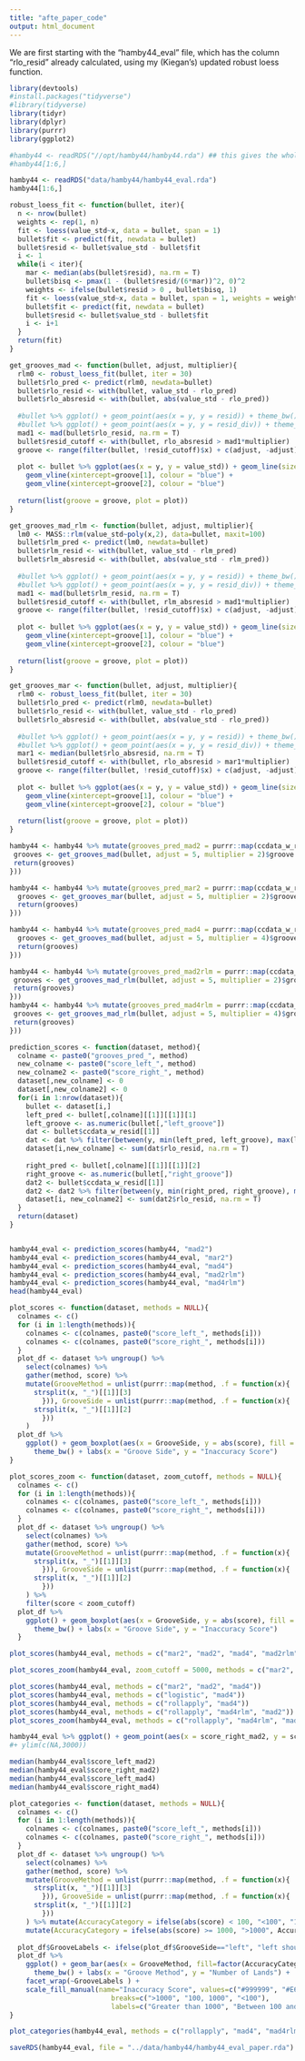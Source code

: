 ```yaml
---
title: "afte_paper_code"
output: html_document
---
```



We are first starting with the "hamby44_eval" file, which has the column "rlo_resid" already calculated, using my (Kiegan's) updated robust loess function.  


```r
library(devtools)
#install.packages("tidyverse")
#library(tidyverse)
library(tidyr)
library(dplyr)
library(purrr)
library(ggplot2)

#hamby44 <- readRDS("//opt/hamby44/hamby44.rda") ## this gives the whole thing, we just want to focus on the`ccdata`.
#hamby44[1:6,]

hamby44 <- readRDS("data/hamby44/hamby44_eval.rda")
hamby44[1:6,]
```


```r
robust_loess_fit <- function(bullet, iter){
  n <- nrow(bullet)
  weights <- rep(1, n)
  fit <- loess(value_std~x, data = bullet, span = 1)
  bullet$fit <- predict(fit, newdata = bullet)
  bullet$resid <- bullet$value_std - bullet$fit
  i <- 1
  while(i < iter){
    mar <- median(abs(bullet$resid), na.rm = T)
    bullet$bisq <- pmax(1 - (bullet$resid/(6*mar))^2, 0)^2
    weights <- ifelse(bullet$resid > 0 , bullet$bisq, 1)
    fit <- loess(value_std~x, data = bullet, span = 1, weights = weights)
    bullet$fit <- predict(fit, newdata = bullet)
    bullet$resid <- bullet$value_std - bullet$fit
    i <- i+1
  }
  return(fit)
}
```

```r

get_grooves_mad <- function(bullet, adjust, multiplier){
  rlm0 <- robust_loess_fit(bullet, iter = 30)
  bullet$rlo_pred <- predict(rlm0, newdata=bullet)
  bullet$rlo_resid <- with(bullet, value_std - rlo_pred)
  bullet$rlo_absresid <- with(bullet, abs(value_std - rlo_pred))
  
  #bullet %>% ggplot() + geom_point(aes(x = y, y = resid)) + theme_bw()
  #bullet %>% ggplot() + geom_point(aes(x = y, y = resid_div)) + theme_bw()
  mad1 <- mad(bullet$rlo_resid, na.rm = T)
  bullet$resid_cutoff <- with(bullet, rlo_absresid > mad1*multiplier)
  groove <- range(filter(bullet, !resid_cutoff)$x) + c(adjust, -adjust)
  
  plot <- bullet %>% ggplot(aes(x = y, y = value_std)) + geom_line(size = .5) + theme_bw() +
    geom_vline(xintercept=groove[1], colour = "blue") +
    geom_vline(xintercept=groove[2], colour = "blue") 
  
  return(list(groove = groove, plot = plot))
}

get_grooves_mad_rlm <- function(bullet, adjust, multiplier){
  lm0 <- MASS::rlm(value_std~poly(x,2), data=bullet, maxit=100)
  bullet$rlm_pred <- predict(lm0, newdata=bullet)
  bullet$rlm_resid <- with(bullet, value_std - rlm_pred)
  bullet$rlm_absresid <- with(bullet, abs(value_std - rlm_pred))
  
  #bullet %>% ggplot() + geom_point(aes(x = y, y = resid)) + theme_bw()
  #bullet %>% ggplot() + geom_point(aes(x = y, y = resid_div)) + theme_bw()
  mad1 <- mad(bullet$rlm_resid, na.rm = T)
  bullet$resid_cutoff <- with(bullet, rlm_absresid > mad1*multiplier)
  groove <- range(filter(bullet, !resid_cutoff)$x) + c(adjust, -adjust)
  
  plot <- bullet %>% ggplot(aes(x = y, y = value_std)) + geom_line(size = .5) + theme_bw() +
    geom_vline(xintercept=groove[1], colour = "blue") +
    geom_vline(xintercept=groove[2], colour = "blue") 
  
  return(list(groove = groove, plot = plot))
}

```


```r
get_grooves_mar <- function(bullet, adjust, multiplier){
  rlm0 <- robust_loess_fit(bullet, iter = 30)
  bullet$rlo_pred <- predict(rlm0, newdata=bullet)
  bullet$rlo_resid <- with(bullet, value_std - rlo_pred)
  bullet$rlo_absresid <- with(bullet, abs(value_std - rlo_pred))
  
  #bullet %>% ggplot() + geom_point(aes(x = y, y = resid)) + theme_bw()
  #bullet %>% ggplot() + geom_point(aes(x = y, y = resid_div)) + theme_bw()
  mar1 <- median(bullet$rlo_absresid, na.rm = T)
  bullet$resid_cutoff <- with(bullet, rlo_absresid > mar1*multiplier)
  groove <- range(filter(bullet, !resid_cutoff)$x) + c(adjust, -adjust)
  
  plot <- bullet %>% ggplot(aes(x = y, y = value_std)) + geom_line(size = .5) + theme_bw() +
    geom_vline(xintercept=groove[1], colour = "blue") +
    geom_vline(xintercept=groove[2], colour = "blue") 
  
  return(list(groove = groove, plot = plot))
}

```

```r

hamby44 <- hamby44 %>% mutate(grooves_pred_mad2 = purrr::map(ccdata_w_resid, .f = function(bullet){
 grooves <- get_grooves_mad(bullet, adjust = 5, multiplier = 2)$groove 
 return(grooves)
}))

```

```r
hamby44 <- hamby44 %>% mutate(grooves_pred_mar2 = purrr::map(ccdata_w_resid, .f = function(bullet){
  grooves <- get_grooves_mar(bullet, adjust = 5, multiplier = 2)$groove
  return(grooves)
}))
```

```r
hamby44 <- hamby44 %>% mutate(grooves_pred_mad4 = purrr::map(ccdata_w_resid, .f = function(bullet){
  grooves <- get_grooves_mad(bullet, adjust = 5, multiplier = 4)$groove
  return(grooves)
}))
```


```r
hamby44 <- hamby44 %>% mutate(grooves_pred_mad2rlm = purrr::map(ccdata_w_resid, .f = function(bullet){
 grooves <- get_grooves_mad_rlm(bullet, adjust = 5, multiplier = 2)$groove 
 return(grooves)
}))
hamby44 <- hamby44 %>% mutate(grooves_pred_mad4rlm = purrr::map(ccdata_w_resid, .f = function(bullet){
 grooves <- get_grooves_mad_rlm(bullet, adjust = 5, multiplier = 4)$groove 
 return(grooves)
}))
```

```r
prediction_scores <- function(dataset, method){
  colname <- paste0("grooves_pred_", method)
  new_colname <- paste0("score_left_", method)
  new_colname2 <- paste0("score_right_", method)
  dataset[,new_colname] <- 0
  dataset[,new_colname2] <- 0
  for(i in 1:nrow(dataset)){
    bullet <- dataset[i,]
    left_pred <- bullet[,colname][[1]][[1]][1]
    left_groove <- as.numeric(bullet[,"left_groove"])
    dat <- bullet$ccdata_w_resid[[1]]
    dat <- dat %>% filter(between(y, min(left_pred, left_groove), max(left_pred, left_groove)))
    dataset[i,new_colname] <- sum(dat$rlo_resid, na.rm = T)
    
    right_pred <- bullet[,colname][[1]][[1]][2]
    right_groove <- as.numeric(bullet[,"right_groove"])
    dat2 <- bullet$ccdata_w_resid[[1]]
    dat2 <- dat2 %>% filter(between(y, min(right_pred, right_groove), max(right_pred, right_groove)))
    dataset[i, new_colname2] <- sum(dat2$rlo_resid, na.rm = T)
  }
  return(dataset)
}


hamby44_eval <- prediction_scores(hamby44, "mad2")
hamby44_eval <- prediction_scores(hamby44_eval, "mar2")
hamby44_eval <- prediction_scores(hamby44_eval, "mad4")
hamby44_eval <- prediction_scores(hamby44_eval, "mad2rlm")
hamby44_eval <- prediction_scores(hamby44_eval, "mad4rlm")
head(hamby44_eval)
```


```r
plot_scores <- function(dataset, methods = NULL){
  colnames <- c()
  for (i in 1:length(methods)){
    colnames <- c(colnames, paste0("score_left_", methods[i]))
    colnames <- c(colnames, paste0("score_right_", methods[i]))
  }
  plot_df <- dataset %>% ungroup() %>% 
    select(colnames) %>%  
    gather(method, score) %>% 
    mutate(GrooveMethod = unlist(purrr::map(method, .f = function(x){
      strsplit(x, "_")[[1]][3]
        })), GrooveSide = unlist(purrr::map(method, .f = function(x){
      strsplit(x, "_")[[1]][2]
        }))
    )
  plot_df %>% 
    ggplot() + geom_boxplot(aes(x = GrooveSide, y = abs(score), fill = GrooveMethod)) + 
      theme_bw() + labs(x = "Groove Side", y = "Inaccuracy Score")
}

plot_scores_zoom <- function(dataset, zoom_cutoff, methods = NULL){
  colnames <- c()
  for (i in 1:length(methods)){
    colnames <- c(colnames, paste0("score_left_", methods[i]))
    colnames <- c(colnames, paste0("score_right_", methods[i]))
  }
  plot_df <- dataset %>% ungroup() %>% 
    select(colnames) %>%  
    gather(method, score) %>% 
    mutate(GrooveMethod = unlist(purrr::map(method, .f = function(x){
      strsplit(x, "_")[[1]][3]
        })), GrooveSide = unlist(purrr::map(method, .f = function(x){
      strsplit(x, "_")[[1]][2]
        }))
    ) %>% 
    filter(score < zoom_cutoff)
  plot_df %>% 
    ggplot() + geom_boxplot(aes(x = GrooveSide, y = abs(score), fill = GrooveMethod)) + 
      theme_bw() + labs(x = "Groove Side", y = "Inaccuracy Score")
  }
```




```r
plot_scores(hamby44_eval, methods = c("mar2", "mad2", "mad4", "mad2rlm", "mad4rlm"))

plot_scores_zoom(hamby44_eval, zoom_cutoff = 5000, methods = c("mar2", "mad2", "mad4", "mad2rlm", "mad4rlm"))
```





```r
plot_scores(hamby44_eval, methods = c("mar2", "mad2", "mad4"))
plot_scores(hamby44_eval, methods = c("logistic", "mad4"))
plot_scores(hamby44_eval, methods = c("rollapply", "mad4"))
plot_scores(hamby44_eval, methods = c("rollapply", "mad4rlm", "mad2"))
plot_scores_zoom(hamby44_eval, methods = c("rollapply", "mad4rlm", "mad2"), zoom_cutoff = 5000)

hamby44_eval %>% ggplot() + geom_point(aes(x = score_right_mad2, y = score_right_rollapply)) + theme_bw() + geom_abline() + coord_equal()
#+ ylim(c(NA,3000))
```


```r
median(hamby44_eval$score_left_mad2)
median(hamby44_eval$score_right_mad2)
median(hamby44_eval$score_left_mad4)
median(hamby44_eval$score_right_mad4)
```


```r
plot_categories <- function(dataset, methods = NULL){
  colnames <- c()
  for (i in 1:length(methods)){
    colnames <- c(colnames, paste0("score_left_", methods[i]))
    colnames <- c(colnames, paste0("score_right_", methods[i]))
  }
  plot_df <- dataset %>% ungroup() %>% 
    select(colnames) %>%  
    gather(method, score) %>% 
    mutate(GrooveMethod = unlist(purrr::map(method, .f = function(x){
      strsplit(x, "_")[[1]][3]
        })), GrooveSide = unlist(purrr::map(method, .f = function(x){
      strsplit(x, "_")[[1]][2]
        }))
    ) %>% mutate(AccuracyCategory = ifelse(abs(score) < 100, "<100", "100, 1000")) %>% 
    mutate(AccuracyCategory = ifelse(abs(score) >= 1000, ">1000", AccuracyCategory))
  
  plot_df$GrooveLabels <- ifelse(plot_df$GrooveSide=="left", "left shoulder location", "right shoulder location")
  plot_df %>% 
    ggplot() + geom_bar(aes(x = GrooveMethod, fill=factor(AccuracyCategory, levels=c(">1000","100, 1000", "<100"))), position = "stack") + 
      theme_bw() + labs(x = "Groove Method", y = "Number of Lands") + 
    facet_wrap(~GrooveLabels ) + 
    scale_fill_manual(name="Inaccuracy Score", values=c("#999999", "#E69F00", "#56B4E9"),
                         breaks=c(">1000", "100, 1000", "<100"),
                         labels=c("Greater than 1000", "Between 100 and 1000", "Less than 100"))
}

plot_categories(hamby44_eval, methods = c("rollapply", "mad4", "mad4rlm"))

saveRDS(hamby44_eval, file = "../data/hamby44/hamby44_eval_paper.rda")
```